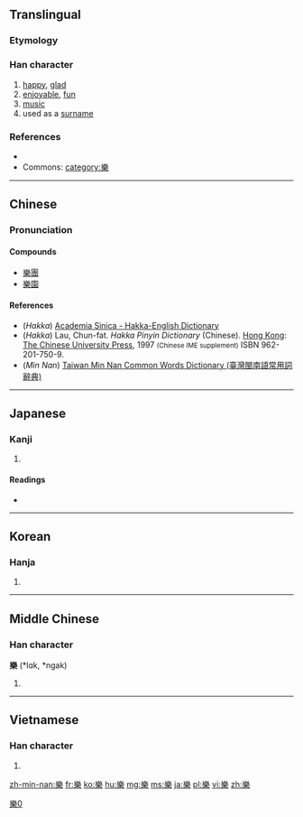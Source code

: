{{also|楽|乐}}
==Translingual==

===Etymology===
{{rfe|lang=cmn}}

===Han character===
{{Han char|rn=75|rad=木|as=11|sn=15|four=2290<sub>4</sub>|canj=女戈木 (VID)|ids=⿱⿲[[幺]][[白]]幺[[木]]}}

# [[happy]], [[glad]]
# [[enjoyable]], [[fun]]
# [[music]]
# used as a [[surname]]

===References===
* {{Han ref|kx=0548.200|dkj=15399|dj=0936.060|hdz=21280.160|uh=6A02|ud=27138|bh=BCD6|bd=48342}}
* Commons: [[Commons:Category:樂|category:樂]]

----

==Chinese==
{{zh-hanzi-box|[[乐]]|樂}}

===Pronunciation===
{{zh-pron
|m=lè,yuè,yào,luò,liáo
|c=lok6,ngaau6,ngok6
|h=pfs=lo̍k, ngàu, ngo̍k;hpy=log6, ngau4, ngog6
|mn=lo̍k/ga̍k/ngāu
|w=
|mc=y
|oc=y
|ma=Zh-lè.ogg
|cat=a,n,v,pn
}}

====Compounds====
* [[樂團]]
* [[樂園]]

====References====
*(''Hakka'') [http://minhakka.ling.sinica.edu.tw/bkg/hakyin/search.php?DETAIL=1&LIMIT=id=26830&dbname=su_tian_1&graph=2 Academia Sinica - Hakka-English Dictionary]
*(''Hakka'') Lau, Chun-fat. ''Hakka Pinyin Dictionary'' (Chinese). [[Hong Kong]]: [[w:Chinese University of Hong Kong|The Chinese University Press]], 1997 <small>(Chinese IME supplement)</small> ISBN 962-201-750-9.
*(''Min Nan'') [http://twblg.dict.edu.tw/holodict_new/result_detail.jsp?n_no=11145&curpage=1&sample=%E6%A8%82&radiobutton=1&querytarget=1&limit=20&pagenum=2&rowcount=36 Taiwan Min Nan Common Words Dictionary (臺灣閩南語常用詞辭典)]

----

==Japanese==

===Kanji===
{{ja-kanji|grade=n|rs=木11|style=ky|shin=楽}}

# {{defn|lang=ja|sort=木11}}

====Readings====
* {{ja-readings
|goon=[[がく]] (gaku), [[らく]] (raku)
|kanon=[[がく]] (gaku), [[らく]] (raku)
|on=[[ごう]] (gō) < [[がう]] (gau)
|kun=[[たのしい]] (tanoshii), [[たのしむ]] (tanoshimu)}}

----

==Korean==

===Hanja===
{{ko-hanja|hangeul=[[악]], [[락]], [[요]]|eumhun= 풍류|rv=ak, rak, yo|mr=ak, rak, yo|y=ak, lak, yo}}

# {{defn|lang=ko|sort=木11}}

----

==Middle Chinese==

===Han character===
'''樂''' (*lɑk, *ngak)<!--asterisk signifies that these are reconstructed pronunciations-->

# {{defn|lang=ltc|sort=木11}}

----

==Vietnamese==

===Han character===
{{vi-hantu|[[lạc]] (happy), [[nhạc]], [[nhác]] (music)|rs=木11}}

# {{defn|lang=vi|sort=木11}}

[[Category:CJKV characters simplified differently in Japan and China|樂0]]

[[zh-min-nan:樂]]
[[fr:樂]]
[[ko:樂]]
[[hu:樂]]
[[mg:樂]]
[[ms:樂]]
[[ja:樂]]
[[pl:樂]]
[[vi:樂]]
[[zh:樂]]